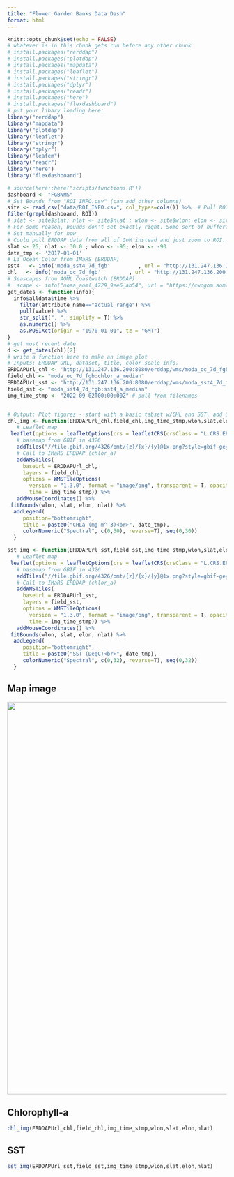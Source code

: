 ```yaml
---
title: "Flower Garden Banks Data Dash"
format: html
---
```


```r
knitr::opts_chunk$set(echo = FALSE)
# whatever is in this chunk gets run before any other chunk
# install.packages("rerddap")
# install.packages("plotdap")
# install.packages("mapdata")
# install.packages("leaflet")
# install.packages("stringr")
# install.packages("dplyr")
# install.packages("readr")
# install.packages("here")
# install.packages("flexdashboard")
# put your libary loading here:
library("rerddap")
library("mapdata")
library("plotdap")
library("leaflet")
library("stringr")
library("dplyr")
library("leafem")
library("readr")
library("here")
library("flexdashboard")
```

```r
# source(here::here("scripts/functions.R")) 
dashboard <- "FGBNMS"
# Set Bounds from "ROI_INFO.csv" (can add other columns)
site <- read_csv("data/ROI_INFO.csv", col_types=cols()) %>%  # Pull ROI bounds from file.
filter(grepl(dashboard, ROI))
# slat <- site$slat; nlat <- site$nlat ; wlon <- site$wlon; elon <- site$elon
# For some reason, bounds don't set exactly right. Some sort of buffer? Depends on view/render?
# Set manually for now
# Could pull ERDDAP data from all of GoM instead and just zoom to ROI.
slat <- 25; nlat <- 30.0 ; wlon <- -95; elon <- -90
date_tmp <- '2017-01-01'
# L3 Ocean Color from IMaRS (ERDDAP)
sst4   <- info('moda_sst4_7d_fgb'         , url = "http://131.247.136.200:8080/erddap/")
chl   <- info('moda_oc_7d_fgb'         , url = "http://131.247.136.200:8080/erddap/")
# Seascapes from AOML Coastwatch (ERDDAP)
#  scape <- info("noaa_aoml_4729_9ee6_ab54", url = "https://cwcgom.aoml.noaa.gov/erddap/")
get_dates <- function(info){
  info$alldata$time %>%
    filter(attribute_name=="actual_range") %>%
    pull(value) %>%
    str_split(", ", simplify = T) %>%
    as.numeric() %>%
    as.POSIXct(origin = "1970-01-01", tz = "GMT")
}
# get most recent date
d <- get_dates(chl)[2]
# write a function here to make an image plot
# Inputs: ERDDAP URL, dataset, title, color scale info.
ERDDAPUrl_chl <- 'http://131.247.136.200:8080/erddap/wms/moda_oc_7d_fgb/request?'
field_chl <- "moda_oc_7d_fgb:chlor_a_median"
ERDDAPUrl_sst <- 'http://131.247.136.200:8080/erddap/wms/moda_sst4_7d_fgb/request?'
field_sst <- "moda_sst4_7d_fgb:sst4_a_median"
img_time_stmp <- "2022-09-02T00:00:00Z" # pull from filenames


# Output: Plot figures - start with a basic tabset w/CHL and SST, add SS later
chl_img <- function(ERDDAPUrl_chl,field_chl,img_time_stmp,wlon,slat,elon,nlat){
   # Leaflet map
 leaflet(options = leafletOptions(crs = leafletCRS(crsClass = "L.CRS.EPSG4326"))) %>%
   # basemap from GBIF in 4326
   addTiles("//tile.gbif.org/4326/omt/{z}/{x}/{y}@1x.png?style=gbif-geyser") %>%
   # Call to IMaRS ERDDAP (chlor_a)
   addWMSTiles(
     baseUrl = ERDDAPUrl_chl,
     layers = field_chl,
     options = WMSTileOptions(
       version = "1.3.0", format = "image/png", transparent = T, opacity = 0.7,
       time = img_time_stmp)) %>%
   addMouseCoordinates() %>%
 fitBounds(wlon, slat, elon, nlat) %>%
  addLegend(
     position="bottomright",
     title = paste0("CHLa (mg m^-3)<br>", date_tmp),
     colorNumeric("Spectral", c(0,30), reverse=T), seq(0,30))
  }

sst_img <- function(ERDDAPUrl_sst,field_sst,img_time_stmp,wlon,slat,elon,nlat){
   # Leaflet map
 leaflet(options = leafletOptions(crs = leafletCRS(crsClass = "L.CRS.EPSG4326"))) %>%
   # basemap from GBIF in 4326
   addTiles("//tile.gbif.org/4326/omt/{z}/{x}/{y}@1x.png?style=gbif-geyser") %>%
   # Call to IMaRS ERDDAP (chlor_a)
   addWMSTiles(
     baseUrl = ERDDAPUrl_sst,
     layers = field_sst,
     options = WMSTileOptions(
       version = "1.3.0", format = "image/png", transparent = T, opacity = 0.7,
       time = img_time_stmp)) %>%
   addMouseCoordinates() %>%
 fitBounds(wlon, slat, elon, nlat) %>%
  addLegend(
     position="bottomright",
     title = paste0("SST (DegC)<br>", date_tmp),
     colorNumeric("Spectral", c(0,32), reverse=T), seq(0,32))
  }


```
## Map image 

![](data/FGBdb_map_2021.png){width=900}

::: {.panel-tabset}

## Chlorophyll-a
```r
chl_img(ERDDAPUrl_chl,field_chl,img_time_stmp,wlon,slat,elon,nlat)
```

## SST
```r
sst_img(ERDDAPUrl_sst,field_sst,img_time_stmp,wlon,slat,elon,nlat)
```
:::

